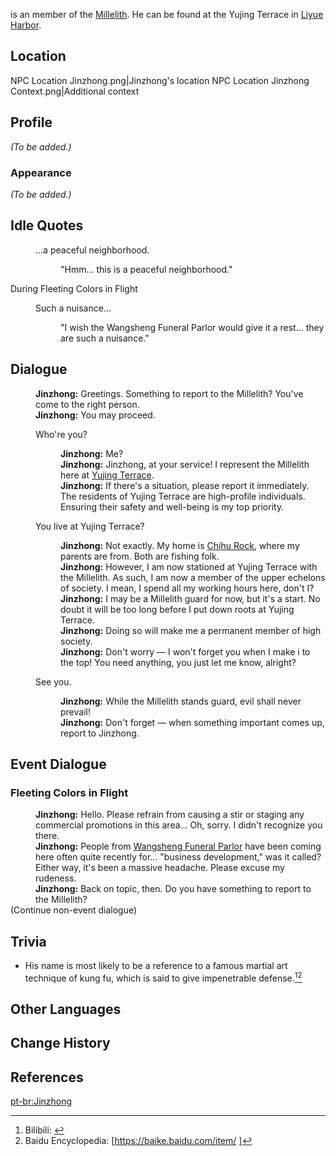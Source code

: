{{Meta
<!-- REMOVE THIS TEMPLATE AFTER ADDING MISSING INFO -->
|missing_NPC_profile  = yes
}}
{{Character Infobox
|image            = NPC Jinzhong.png
|region           = Liyue
|location         = Liyue
|title            = Millelith
|affiliation      = Millelith
|type             = Open-World NPC
}}
{{Lang|'''Jinzhong'''|zh=金钟|zh_rm=Jīnzhōng}} is an member of the [[Millelith]]. He can be found at the Yujing Terrace in [[Liyue Harbor]].

==Location==
<gallery>
NPC Location Jinzhong.png|Jinzhong's location
NPC Location Jinzhong Context.png|Additional context
</gallery>

==Profile==
<!-- detailed story/lore information goes here -->
''(To be added.)''

===Appearance===
''(To be added.)''

==Idle Quotes==
{{Dialogue Start}}
: {{DIcon|Idle}} ...a peaceful neighborhood.
:: {{A|VO Jinzhong 01.ogg}} "Hmm... this is a peaceful neighborhood."
{{Dialogue End}}

;During Fleeting Colors in Flight
{{Dialogue Start}}
: {{DIcon|Idle}} Such a nuisance...
:: {{A|VO Jinzhong Lantern Rite 01.ogg}} "I wish the Wangsheng Funeral Parlor would give it a rest... they are such a nuisance."
{{Dialogue End}}

==Dialogue==
{{Dialogue Start}}
:'''Jinzhong:''' Greetings. Something to report to the Millelith? You've come to the right person.
:'''Jinzhong:''' You may proceed.
:{{DIcon}} Who're you?
::'''Jinzhong:''' Me?
::'''Jinzhong:''' Jinzhong, at your service! I represent the Millelith here at [[Yujing Terrace]].
::'''Jinzhong:''' If there's a situation, please report it immediately. The residents of Yujing Terrace are high-profile individuals. Ensuring their safety and well-being is my top priority.
:{{DIcon}} You live at Yujing Terrace?
::'''Jinzhong:''' Not exactly. My home is [[Chihu Rock]], where my parents are from. Both are fishing folk.
::'''Jinzhong:''' However, I am now stationed at Yujing Terrace with the Millelith. As such, I am now a member of the upper echelons of society. I mean, I spend all my working hours here, don't I?
::'''Jinzhong:''' I may be a Millelith guard for now, but it's a start. No doubt it will be too long before I put down roots at Yujing Terrace.
::'''Jinzhong:''' Doing so will make me a permanent member of high society.
::'''Jinzhong:''' Don't worry &mdash; I won't forget you when I make i to the top! You need anything, you just let me know, alright?
:{{DIcon}} See you.
::'''Jinzhong:''' While the Millelith stands guard, evil shall never prevail!
::'''Jinzhong:''' Don't forget &mdash; when something important comes up, report to Jinzhong.
{{Dialogue End}}

==Event Dialogue==
===Fleeting Colors in Flight=== 
{{Dialogue Start}}<!--Is this part of [[The Blazing Stars Ring in Fortune]] instead?-->
:'''Jinzhong:''' Hello. Please refrain from causing a stir or staging any commercial promotions in this area... Oh, sorry. I didn't recognize you there.
:'''Jinzhong:''' People from [[Wangsheng Funeral Parlor]] have been coming here often quite recently for... "business development," was it called? Either way, it's been a massive headache. Please excuse my rudeness.
:'''Jinzhong:''' Back on topic, then. Do you have something to report to the Millelith?
;(Continue non-event dialogue)
{{Dialogue End}}

==Trivia==
* His name is most likely to be a reference to {{zh|金钟罩|rm=jīnzhōngzhào|tl=golden bell cover,}} a famous martial art technique of kung fu, which is said to give impenetrable defense.<ref>Bilibili: [https://www.bilibili.com/read/cv8715157/ {{zh|【原神】璃月里的名字考据}}]</ref><ref>Baidu Encyclopedia: [https://baike.baidu.com/item/{{subst:#urldecode:%E9%87%91%E9%92%9F%E7%BD%A9%E9%93%81%E5%B8%83%E8%A1%AB/2697843}} {{zh|金钟罩铁布衫}}]</ref>

==Other Languages==
{{Other Languages
|default_hidden = 1
|en      = Jinzhong
|zhs     = 金钟
|zhs_rm  = Jīnzhōng
|zht     = 金鐘
|zht_rm  = Jīnzhōng
|ja      = 金鐘
|ja_rm   = Kinshou{{Assumed}}
|ko      = {{tt|금종|金鐘}}
|es      = Jinzhong
|fr      = Jinzhong
|ru      = Цзинь Чжун
|th      = Jinzhong
|vi      = Jinzhong
|de      = Jinzhong
|id      = Jinzhong
|pt      = Jinzhong
|tr      = Jinzhong
|it      = Jinzhong
}}

==Change History==
{{Change History|1.0}}

==References==
{{Reflist}}

[[pt-br:Jinzhong]]